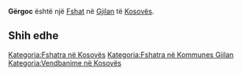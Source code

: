 {{Fshat në Kosovës
 | Emri                = Gërgoc
| sqi_N_name = Gërgoc
| sqi_N_FULL_NAME_RO = Gërgoc
| sqi_N_FULL_NAME_ND_RO = Gergoc
| sqi_N_SORT_NAME_RG = GERGOC
| sqi_N_FULL_NAME_RG = Gërgoc
| sqi_N_FULL_NAME_ND_RG = Gergoc
| srp_N_name = Grgoc
| srp_N_FULL_NAME_RO = Grgoc
| srp_N_FULL_NAME_ND_RO = Grgoc
| srp_N_SORT_NAME_RG = GRGOC
| srp_N_FULL_NAME_RG = Grgoc
| srp_N_FULL_NAME_ND_RG = Grgoc
| srp_NS_name = Гргоц
| srp_NS_FULL_NAME_RO = Гргоц
| srp_NS_FULL_NAME_ND_RO = Гргоц
| srp_NS_SORT_NAME_RG = ГРГОЦ
| srp_NS_FULL_NAME_RG = Гргоц
| srp_NS_FULL_NAME_ND_RG = Гргоц

 | Emri (Rasa dhanore) = 
 | Figura              = 
 | Shteti              = Kosovo
 | Komuna              = Gjilan
 | Kodi postar         = 
 | Sipërfaqja          = 

 | Popullsia           = 

 | Regj. i popullsisë  = 
 | Dend. e popullsisë  = 
 | Faqja zyrtare       = 
 <!--- Koordinatat ----> 
 | Gjerësia            = 42.509722
 | Gjatësia            = 20.455
 | Lartësia            = 
}}
'''Gërgoc''' është një [[Fshat]] në [[Gjilan]] të [[Kosovës]].

<!-- == Gjeografia == -->
<!-- == Historia == -->
<!-- == Demografia == -->
== Shih edhe ==
{{Komuna Gjilan}}
{{Kosovo-Administrata-Cung}}

[[Kategoria:Fshatra në Kosovës]]
[[Kategoria:Fshatra në Kommunes Gjilan]]
[[Kategoria:Vendbanime në Kosovës]]